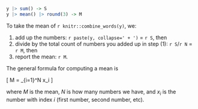 
```r
y |> sum() -> S
y |> mean() |> round(3) -> M
```

To take the mean of `r knitr::combine_words(y)`, we:

1. add up the numbers: `r paste(y, collapse=' + ')` = `r S`, then
2. divide by the total count of numbers you added up in step (1): `r S`/`r N` = `r M`, then
3. report the mean: `r M`.

The general formula for computing a mean is

\[
M = \frac{1}{N}\sum_{i=1}^N x_i
\]

where $M$ is the mean, $N$ is how many numbers we have, and $x_i$ is the number with index $i$ (first number, second number, etc). 